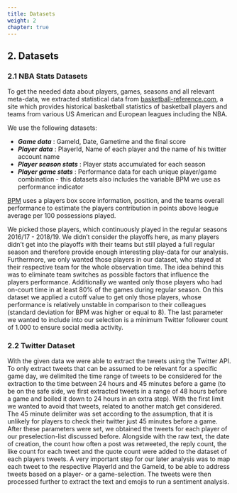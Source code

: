 ```yaml
---
title: Datasets
weight: 2
chapter: true
---
```


<style>#chapter p {
text-align: justify} #chapter h3 {
text-align: left}
</style>

## 2. Datasets

### 2.1 NBA Stats Datasets

To get the needed data about players, games, seasons and all relevant meta-data, we extracted statistical data from [basketball-reference.com](https://www.basketball-reference.com), a site which provides historical basketball statistics of basketball players and teams from various US American and European leagues including the NBA. 

We use the following datasets:

  - **_Game data_** : GameId, Date, Gametime and the final score 
  - **_Player data_** : PlayerId, Name of each player and the name of his twitter account name
  - **_Player season stats_** : Player stats accumulated for each season
  - **_Player game stats_** : Performance data for each unique player/game combination - this datasets also includes the variable BPM we use as performance indicator
  
[BPM](https://www.basketball-reference.com/about/bpm2.html) uses a players box score information, position, and the teams overall performance to estimate the players contribution in points above league average per 100 possessions played.


We picked those players, which continuously played in the regular seasons 2016/17 - 2018/19. We didn't consider the playoffs here, as many players didn't get into the playoffs with their teams but still played a full regular season and therefore provide enough interesting play-data for our analysis. Furthermore, we only wanted those players in our dataset, who stayed at their respective team for the whole observation time. The idea behind this was to eliminate team switches as possible factors that influence the players performance. Additionally we wanted only those players who had on-court time in at least 80% of the games during regular season.
On this dataset we applied a cutoff value to get only those players, whose performance is relatively unstable in comparison to their colleagues (standard deviation for BPM was higher or equal to 8).
The last parameter we wanted to include into our selection is a minimum Twitter follower count of 1.000 to ensure social media activity.

### 2.2 Twitter Dataset

With the given data we were able to extract the tweets using the Twitter API. To only extract tweets that can be assumed to be relevant for a specific game day, we delimited the time range of tweets to be considered for the extraction to the time between 24 hours and 45 minutes before a game (to be on the safe side, we first extracted tweets in a range of 48 hours before a game and boiled it down to 24 hours in an extra step). With the first limit we wanted to avoid that tweets, related to another match get considered. The 45 minute delimiter was set according to the assumption, that it is unlikely for players to check their twitter just 45 minutes before a game. 
After these parameters were set, we obtained the tweets for each player of our preselection-list discussed before. Alongside with the raw text, the date of creation, the count how often a post was retweeted, the reply count, the like count for each tweet and the quote count were added to the dataset of each players tweets. A very important step for our later analysis was to map each tweet to the respective PlayerId and the GameId, to be able to address tweets based on a player- or a game-selection.
The tweets were then processed further to extract the text and emojis to run a sentiment analysis.